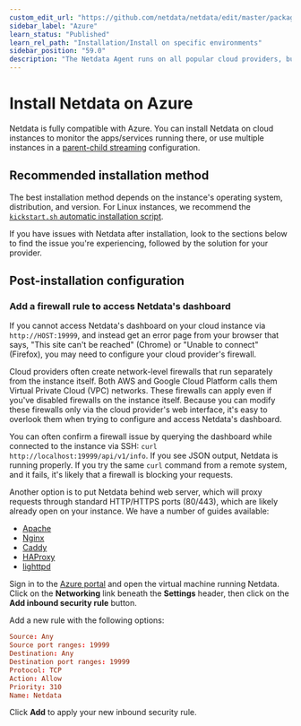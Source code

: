 ```yaml
---
custom_edit_url: "https://github.com/netdata/netdata/edit/master/packaging/installer/methods/azure.md"
sidebar_label: "Azure"
learn_status: "Published"
learn_rel_path: "Installation/Install on specific environments"
sidebar_position: "59.0"
description: "The Netdata Agent runs on all popular cloud providers, but often requires additional steps and configuration for full functionality."
---
```



# Install Netdata on Azure

Netdata is fully compatible with Azure. 
You can install Netdata on cloud instances to monitor the apps/services running there, or use
multiple instances in a [parent-child streaming](/docs/deployment-in-production/streaming-and-replication/streaming-configuration-reference) configuration.

## Recommended installation method

The best installation method depends on the instance's operating system, distribution, and version. For Linux instances,
we recommend the [`kickstart.sh` automatic installation script](/docs/installation/installation-methods/one-line-installer-kickstart.sh).

If you have issues with Netdata after installation, look to the sections below to find the issue you're experiencing,
followed by the solution for your provider.

## Post-installation configuration

### Add a firewall rule to access Netdata's dashboard

If you cannot access Netdata's dashboard on your cloud instance via `http://HOST:19999`, and instead get an error page
from your browser that says, "This site can't be reached" (Chrome) or "Unable to connect" (Firefox), you may need to
configure your cloud provider's firewall.

Cloud providers often create network-level firewalls that run separately from the instance itself. Both AWS and Google
Cloud Platform calls them Virtual Private Cloud (VPC) networks. These firewalls can apply even if you've disabled
firewalls on the instance itself. Because you can modify these firewalls only via the cloud provider's web interface,
it's easy to overlook them when trying to configure and access Netdata's dashboard.

You can often confirm a firewall issue by querying the dashboard while connected to the instance via SSH: `curl
http://localhost:19999/api/v1/info`. If you see JSON output, Netdata is running properly. If you try the same `curl`
command from a remote system, and it fails, it's likely that a firewall is blocking your requests.

Another option is to put Netdata behind web server, which will proxy requests through standard HTTP/HTTPS ports
(80/443), which are likely already open on your instance. We have a number of guides available:

-   [Apache](/docs/deployment-in-production/secure-your-nodes/reverse-proxies/apache)
-   [Nginx](/docs/deployment-in-production/secure-your-nodes/reverse-proxies/nginx)
-   [Caddy](/docs/deployment-in-production/secure-your-nodes/reverse-proxies/caddy)
-   [HAProxy](/docs/deployment-in-production/secure-your-nodes/reverse-proxies/haproxy)
-   [lighttpd](/docs/deployment-in-production/secure-your-nodes/reverse-proxies/lighttpd-v1.4.x)

Sign in to the [Azure portal](https://portal.azure.com) and open the virtual machine running Netdata. Click on the
**Networking** link beneath the **Settings** header, then click on the **Add inbound security rule** button.

Add a new rule with the following options:

```conf
Source: Any
Source port ranges: 19999
Destination: Any
Destination port ranges: 19999
Protocol: TCP
Action: Allow
Priority: 310
Name: Netdata
```

Click **Add** to apply your new inbound security rule.


